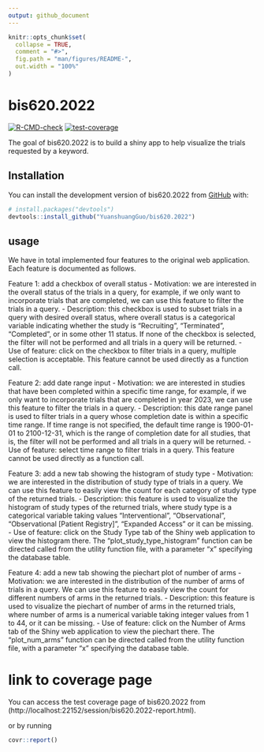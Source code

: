 ```yaml
---
output: github_document
---
```


<!-- README.md is generated from README.Rmd. Please edit that file -->

```r
knitr::opts_chunk$set(
  collapse = TRUE,
  comment = "#>",
  fig.path = "man/figures/README-",
  out.width = "100%"
)
```

# bis620.2022

<!-- badges: start -->
[![R-CMD-check](https://github.com/YuanshuangGuo/bis620.2022/actions/workflows/R-CMD-check.yaml/badge.svg)](https://github.com/YuanshuangGuo/bis620.2022/actions/workflows/R-CMD-check.yaml)
[![test-coverage](https://github.com/YuanshuangGuo/bis620.2022/actions/workflows/test-coverage.yaml/badge.svg)](https://github.com/YuanshuangGuo/bis620.2022/actions/workflows/test-coverage.yaml)

<!-- badges: end -->

The goal of bis620.2022 is to build a shiny app to help visualize the trials requested by a keyword. 

## Installation

You can install the development version of bis620.2022 from [GitHub](https://github.com/) with:

``` r
# install.packages("devtools")
devtools::install_github("YuanshuangGuo/bis620.2022")
```

## usage

We have in total implemented four features to the original web application. Each feature is documented as follows. 

Feature 1: add a checkbox of overall status
- Motivation: we are interested in the overall status of the trials in a query, for example, if we only want to incorporate trials that are completed, we can use this feature to filter the trials in a query. 
- Description: this checkbox is used to subset trials in a query with desired overall status, where overall status is a categorical variable indicating whether the study is “Recruiting”, “Terminated”, “Completed”, or in some other 11 status. If none of the checkbox is selected, the filter will not be performed and all trials in a query will be returned. 
- Use of feature: click on the checkbox to filter trials in a query, multiple selection is acceptable. This feature cannot be used directly as a function call. 

Feature 2: add date range input
- Motivation: we are interested in studies that have been completed within a specific time range, for example, if we only want to incorporate trials that are completed in year 2023, we can use this feature to filter the trials in a query. 
- Description: this date range panel is used to filter trials in a query whose completion date is within a specific time range. If time range is not specified, the default time range is 1900-01-01 to 2100-12-31, which is the range of completion date for all studies, that is, the filter will not be performed and all trials in a query will be returned. 
- Use of feature: select time range to filter trials in a query. This feature cannot be used directly as a function call. 

Feature 3: add a new tab showing the histogram of study type
- Motivation: we are interested in the distribution of study type of trials in a query. We can use this feature to easily view the count for each category of study type of the returned trials. 
- Description: this feature is used to visualize the histogram of study types of the returned trials, where study type is a categorical variable taking values “Interventional”, “Observational”, “Observational [Patient Registry]”, “Expanded Access” or it can be missing. 
- Use of feature: click on the Study Type tab of the Shiny web application to view the histogram there. The “plot_study_type_histogram” function can be directed called from the utility function file, with a parameter “x” specifying the database table. 

Feature 4: add a new tab showing the piechart plot of number of arms
- Motivation: we are interested in the distribution of the number of arms of trials in a query. We can use this feature to easily view the count for different numbers of arms in the returned trials. 
- Description: this feature is used to visualize the piechart of number of arms in the returned trials, where number of arms is a numerical variable taking integer values from 1 to 44, or it can be missing. 
- Use of feature: click on the Number of Arms tab of the Shiny web application to view the piechart there. The “plot_num_arms” function can be directed called from the utility function file, with a parameter “x” specifying the database table. 

# link to coverage page

You can access the test coverage page of bis620.2022 from (http://localhost:22152/session/bis620.2022-report.html). 

or by running
```r
covr::report()
```

